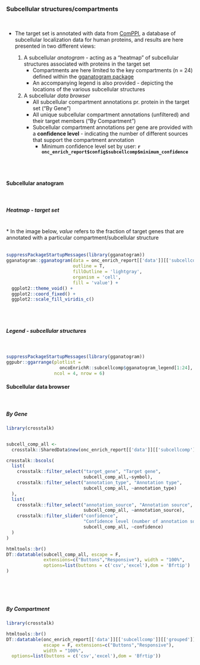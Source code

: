 ### Subcellular structures/compartments 

<br>

* The target set is annotated with data from [ComPPI](http://comppi.linkgroup.hu/), a database of subcellular localization data for human proteins, and results are here presented in two different views:

   1. A subcellular _anatogram_ - acting as a "heatmap" of subcellular structures associated with proteins in the target set
       * Compartments are here limited to the key compartments (n = 24) defined within the [gganatogram package](https://github.com/jespermaag/gganatogram#cellular-structures)
       * An accompanying legend is also provided - depicting the locations of the various subcellular structures
   2. A subcellular _data browser_
       * All subcellular compartment annotations pr. protein in the target set ("By Gene")
       * All unique subcellular compartment annotations (unfiltered) and their target members ("By Compartment")
       * Subcellular compartment annotations per gene are provided with a __confidence level__ - indicating the number of different sources that support the compartment annotation
          * Minimum confidence level set by user: __`r onc_enrich_report$config$subcellcomp$minimum_confidence`__

<br><br>


#### Subcellular anatogram {.tabset}
<br>

##### Heatmap - target set
<br>
* In the image below, *value* refers to the fraction of target genes that are annotated with a particular compartment/subcellular structure
<br><br>
```r

suppressPackageStartupMessages(library(gganatogram))
gganatogram::gganatogram(data = onc_enrich_report[['data']][['subcellcomp']][['anatogram']],
                         outline = T,
                         fillOutline = 'lightgray',
                         organism = 'cell',
                         fill = 'value') +
  ggplot2::theme_void() +
  ggplot2::coord_fixed() +
  ggplot2::scale_fill_viridis_c()

```
<br><br>

##### Legend - subcellular structures
<br>
```r

suppressPackageStartupMessages(library(gganatogram))
ggpubr::ggarrange(plotlist = 
                    oncoEnrichR::subcellcomp$gganatogram_legend[1:24], 
                  ncol = 4, nrow = 6)

```

#### Subcellular data browser{.tabset}
<br>

##### By Gene

```r
library(crosstalk)


subcell_comp_all <- 
  crosstalk::SharedData$new(onc_enrich_report[['data']][['subcellcomp']][['all']])

crosstalk::bscols(
  list(
    crosstalk::filter_select("target_gene", "Target gene", 
                             subcell_comp_all,~symbol),
    crosstalk::filter_select("annotation_type", "Annotation type", 
                             subcell_comp_all, ~annotation_type)
  ),
  list(
    crosstalk::filter_select("annotation_source", "Annotation source", 
                             subcell_comp_all, ~annotation_source),
    crosstalk::filter_slider("confidence", 
                             "Confidence level (number of annotation soures)", 
                             subcell_comp_all, ~confidence)
  )
)

htmltools::br()
DT::datatable(subcell_comp_all, escape = F, 
              extensions=c("Buttons","Responsive"), width = "100%",
              options=list(buttons = c('csv','excel'),dom = 'Bfrtip')
)


```
<br><br><br>

##### By Compartment

```r
library(crosstalk)

htmltools::br()
DT::datatable(onc_enrich_report[['data']][['subcellcomp']][['grouped']], 
              escape = F, extensions=c("Buttons","Responsive"), 
              width = "100%",
  options=list(buttons = c('csv','excel'),dom = 'Bfrtip'))


```
<br><br><br>



